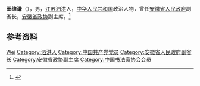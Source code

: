 '''田维谦'''（{{bd|1949年|7月|}}），男，[[江苏|江苏]][[泗洪|泗洪]]人，[[中华人民共和国|中华人民共和国]]政治人物，曾任[[安徽省人民政府|安徽省人民政府]]副省长，[[安徽省政协|安徽省政协]]副主席。<ref>{{Cite web|title=“朔古亦新”田维谦书法展|url=https://exhibit.artron.net/exhibition-19524.html|accessdate=2020-09-25|work=雅昌展览}}</ref>

== 参考资料 ==
{{reflist}}

{{中国人物小作品}}

{{Authority control}}
{{DEFAULTSORT:Tian田}}
[[Category:田姓|Wei]]
[[Category:泗洪人|Category:泗洪人]]
[[Category:中国共产党党员|Category:中国共产党党员]]
[[Category:安徽省人民政府副省长|Category:安徽省人民政府副省长]]
[[Category:安徽省政协副主席|Category:安徽省政协副主席]]
[[Category:中国书法家协会会员|Category:中国书法家协会会员]]